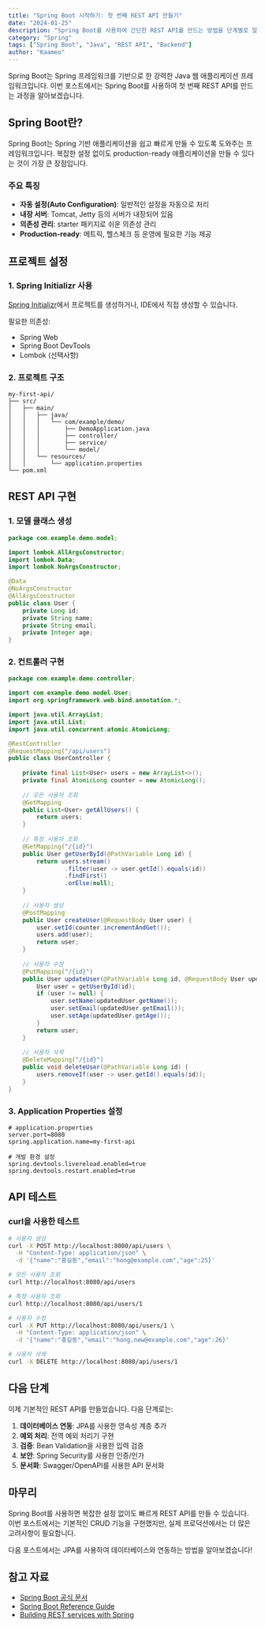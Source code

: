 ```yaml
---
title: "Spring Boot 시작하기: 첫 번째 REST API 만들기"
date: "2024-01-25"
description: "Spring Boot를 사용하여 간단한 REST API를 만드는 방법을 단계별로 알아봅니다."
category: "Spring"
tags: ["Spring Boot", "Java", "REST API", "Backend"]
author: "Kaameo"
---
```


Spring Boot는 Spring 프레임워크를 기반으로 한 강력한 Java 웹 애플리케이션 프레임워크입니다. 
이번 포스트에서는 Spring Boot를 사용하여 첫 번째 REST API를 만드는 과정을 알아보겠습니다.

## Spring Boot란?

Spring Boot는 Spring 기반 애플리케이션을 쉽고 빠르게 만들 수 있도록 도와주는 프레임워크입니다. 
복잡한 설정 없이도 production-ready 애플리케이션을 만들 수 있다는 것이 가장 큰 장점입니다.

### 주요 특징
- **자동 설정(Auto Configuration)**: 일반적인 설정을 자동으로 처리
- **내장 서버**: Tomcat, Jetty 등의 서버가 내장되어 있음
- **의존성 관리**: starter 패키지로 쉬운 의존성 관리
- **Production-ready**: 메트릭, 헬스체크 등 운영에 필요한 기능 제공

## 프로젝트 설정

### 1. Spring Initializr 사용

[Spring Initializr](https://start.spring.io/)에서 프로젝트를 생성하거나, IDE에서 직접 생성할 수 있습니다.

필요한 의존성:
- Spring Web
- Spring Boot DevTools
- Lombok (선택사항)

### 2. 프로젝트 구조

```
my-first-api/
├── src/
│   ├── main/
│   │   ├── java/
│   │   │   └── com/example/demo/
│   │   │       ├── DemoApplication.java
│   │   │       ├── controller/
│   │   │       ├── service/
│   │   │       └── model/
│   │   └── resources/
│   │       └── application.properties
└── pom.xml
```

## REST API 구현

### 1. 모델 클래스 생성

```java
package com.example.demo.model;

import lombok.AllArgsConstructor;
import lombok.Data;
import lombok.NoArgsConstructor;

@Data
@NoArgsConstructor
@AllArgsConstructor
public class User {
    private Long id;
    private String name;
    private String email;
    private Integer age;
}
```

### 2. 컨트롤러 구현

```java
package com.example.demo.controller;

import com.example.demo.model.User;
import org.springframework.web.bind.annotation.*;

import java.util.ArrayList;
import java.util.List;
import java.util.concurrent.atomic.AtomicLong;

@RestController
@RequestMapping("/api/users")
public class UserController {
    
    private final List<User> users = new ArrayList<>();
    private final AtomicLong counter = new AtomicLong();
    
    // 모든 사용자 조회
    @GetMapping
    public List<User> getAllUsers() {
        return users;
    }
    
    // 특정 사용자 조회
    @GetMapping("/{id}")
    public User getUserById(@PathVariable Long id) {
        return users.stream()
                .filter(user -> user.getId().equals(id))
                .findFirst()
                .orElse(null);
    }
    
    // 사용자 생성
    @PostMapping
    public User createUser(@RequestBody User user) {
        user.setId(counter.incrementAndGet());
        users.add(user);
        return user;
    }
    
    // 사용자 수정
    @PutMapping("/{id}")
    public User updateUser(@PathVariable Long id, @RequestBody User updatedUser) {
        User user = getUserById(id);
        if (user != null) {
            user.setName(updatedUser.getName());
            user.setEmail(updatedUser.getEmail());
            user.setAge(updatedUser.getAge());
        }
        return user;
    }
    
    // 사용자 삭제
    @DeleteMapping("/{id}")
    public void deleteUser(@PathVariable Long id) {
        users.removeIf(user -> user.getId().equals(id));
    }
}
```

### 3. Application Properties 설정

```properties
# application.properties
server.port=8080
spring.application.name=my-first-api

# 개발 환경 설정
spring.devtools.livereload.enabled=true
spring.devtools.restart.enabled=true
```

## API 테스트

### curl을 사용한 테스트

```bash
# 사용자 생성
curl -X POST http://localhost:8080/api/users \
  -H "Content-Type: application/json" \
  -d '{"name":"홍길동","email":"hong@example.com","age":25}'

# 모든 사용자 조회
curl http://localhost:8080/api/users

# 특정 사용자 조회
curl http://localhost:8080/api/users/1

# 사용자 수정
curl -X PUT http://localhost:8080/api/users/1 \
  -H "Content-Type: application/json" \
  -d '{"name":"홍길동","email":"hong.new@example.com","age":26}'

# 사용자 삭제
curl -X DELETE http://localhost:8080/api/users/1
```

## 다음 단계

이제 기본적인 REST API를 만들었습니다. 다음 단계로는:

1. **데이터베이스 연동**: JPA를 사용한 영속성 계층 추가
2. **예외 처리**: 전역 예외 처리기 구현
3. **검증**: Bean Validation을 사용한 입력 검증
4. **보안**: Spring Security를 사용한 인증/인가
5. **문서화**: Swagger/OpenAPI를 사용한 API 문서화

## 마무리

Spring Boot를 사용하면 복잡한 설정 없이도 빠르게 REST API를 만들 수 있습니다. 
이번 포스트에서는 기본적인 CRUD 기능을 구현했지만, 실제 프로덕션에서는 더 많은 고려사항이 필요합니다.

다음 포스트에서는 JPA를 사용하여 데이터베이스와 연동하는 방법을 알아보겠습니다!

## 참고 자료
- [Spring Boot 공식 문서](https://spring.io/projects/spring-boot)
- [Spring Boot Reference Guide](https://docs.spring.io/spring-boot/docs/current/reference/html/)
- [Building REST services with Spring](https://spring.io/guides/tutorials/rest/)